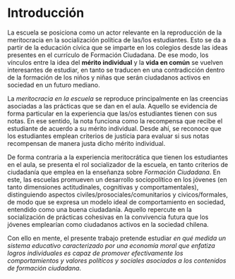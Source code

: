 # Introducción

La escuela se posiciona como un actor relevante en la reproducción de la meritocracia en la socialización política de las/los estudiantes. Esto se da a partir de la educación cívica que se imparte en los colegios desde las ideas presentes en el currículo de Formación Ciudadana. De ese modo, los vínculos entre la idea del **mérito individual** y la **vida en común** se vuelven interesantes de estudiar, en tanto se traducen en una contradicción dentro de la formación de los niños y niñas que serán ciudadanos activos en sociedad en un futuro mediano. 

La *meritocracia en la escuela* se reproduce principalmente en las creencias asociadas a las prácticas que se dan en el aula. Aquello se evidencia de forma particular en la experiencia que las/os estudiantes tienen con sus notas. En ese sentido, la nota funciona como la recompensa que recibe el estudiante de acuerdo a su mérito individual. Desde ahí, se reconoce que los estudiantes emplean criterios de justicia para evaluar si sus notas recompensan de manera justa dicho mérito individual.

De forma contraria a la experiencia meritocrática que tienen los estudiantes en el aula, se presenta el rol socializador de la escuela, en tanto criterios de ciudadanía que emplea en la enseñanza sobre *Formación Ciudadana*. En este, las escuelas promueven un desarrollo sociopolítico en los jóvenes (en tanto dimensiones actitudinales, cognitivas y comportamentales), distinguiendo aspectos civiles/prosociales/comunitarios y civicos/formales, de modo que se expresa un modelo ideal de comportamiento en sociedad, entendido como una buena ciudadanía. Aquello repercute en la socialización de prácticas cohesivas en la convivencia futura que los jóvenes emplearían como ciudadanos activos en la sociedad chilena.

Con ello en mente, el presente trabajo pretende estudiar *en qué medida un sistema educativo caracterizado por una economía moral que enfatiza logros individuales es capaz de promover efectivamente los comportamientos y valores políticos y sociales asociados a los contenidos de formación ciudadana*.
